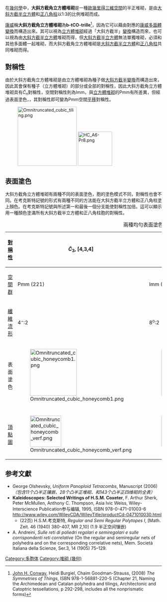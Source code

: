 {{Polytopebox
| name = 大斜方截角立方體堆砌
| rotating =
| imagename =  Omnitruncated_cubic_honeycomb2.png
| polytope = 大斜方截角立方體堆砌
| Type = [[凸均勻堆砌|均勻堆砌]]
| group_type = 
| Dimension = [[三維|3]]
| dim = 
| count = 
| Cell = [[大斜方截半立方体|t<sub><small> </small></sub>{{PhysicsParticle]] [[File:Great_rhombicuboctahedron.png|20px]]<BR>[[八角柱|t<sub><small> </small></sub>{2,8}]] [[File:Octagonal_prism.png|20px]]
| Face = [[正方形|{4}]] [[File:Kvadrato.svg|20px]]<BR>[[正六邊形|{6}]] [[File:Regular_hexagon.svg|20px]]<BR>[[正八邊形|{8}]] [[File:Ośmiokąt_foremny.PNG|20px]]
| Vertice_type = [[Image:Omnitruncated_cubic_honeycomb_verf.png|80px]]<br>[[鍥形體|絹英鍥形體]]
| Coxeter_diagram = {{CDD|node_1|4|node_1|3|node_1|4|node_1}}
| Schläfli = t<sub>0,1,2,3</sub>{4,3,4}
| analogy = [[截角正方形鑲嵌|截角正方形鑲嵌]]
| convex = 
| Symmetry_group = <math>{\tilde{C}}_4</math>
| Fibrifold = 8<sup>o</sup>:2
| Space_group = [[立方晶系|Im{{overline]]
| Coxeter_group = [4,3,4], <math>{\tilde{C}}_3</math>
| Coxeter_notation = <span>[</span><nowiki>[</nowiki>4,3,4]<nowiki>]</nowiki>
| dual = {{link-en|絹英鍥形體堆砌|Eighth pyramidille}}
| Properties = {{link-en|顶点正|vertex-transitive}}
}}
在[[幾何學|幾何學]]中，'''大斜方截角立方體堆砌'''是一種[[歐式幾何|歐幾里得]][[三維空間|三維空間]]的半正堆砌，是由[[大斜方截半立方體|大斜方截半立方體]]和[[八角柱|正八角柱]]以1:3的比例堆砌而成。

[[康威|康威]]稱'''大斜方截角立方體堆砌'''為'''b-tCO-trille'''<ref>[[John_Horton_Conway|John H. Conway]], Heidi Burgiel, Chaim Goodman-Strauss, (2008) ''The Symmetries of Things'', ISBN 978-1-56881-220-5 (Chapter 21, Naming the Archimedean and Catalan polyhedra and tilings, Architectonic and Catoptric tessellations, p 292-298, includes all the nonprismatic forms)</ref>，因為它可以藉由對應的[[康威多面體表示法|康威多面體變換]]而構造出來。其可以視為[[立方體堆砌|立方體堆砌]]經過「大斜方截半」[[康威多面體表示法|變換]]構造而來，也可以視為由[[大斜方截半立方體|大斜方截半立方體]]堆砌而得，但[[大斜方截半立方體|大斜方截半立方體]]無法單獨堆砌，必須和其他多面體一起堆砌，而大斜方截角立方體堆砌是[[大斜方截半立方體|大斜方截半立方體]]和[[正八角柱|正八角柱]]共同堆砌而得。

== 對稱性 ==
由於大斜方截角立方體堆砌是由立方體堆砌為種子做[[康威多面體表示法|大斜方截半變換]]而構造出來，因此其會保有種子（立方體堆砌）的部分或全部的對稱性，因此大斜方截角立方體堆砌具有<math>{\tilde{C}}_n</math>對稱性，空間對稱性則為Im{{overline|3}}m，與[[立方體堆砌|立方體堆砌]]的Pm{{overline|3}}m有所差異，但經過表面塗色，{{CDD|node_1|4|node_1|3|node_1|4|node_1}}，其對稱性即可變為Pm{{overline|3}}m空間[[平移|平移]]對稱性。
:[[Image:Omnitruncated_cubic_tiling.png|190px]] [[File:HC_A6-Pr8.png|110px]]

== 表面塗色 ==
大斜方截角立方體堆砌有兩種不同的表面塗色，胞的塗色模式不同，對稱性也會不同。在考克斯特記號的形式有兩種不同的方法能在大斜方截半立方體和正八角柱塗上顏色。在考克斯特記號與所述第一和最後一個分支能使對稱性加倍。這可以顯示用一種顏色塗滿所有大斜方截半立方體和正八角柱胞的對稱性。
{| class="wikitable"
|+ 兩種均勻表面塗色
|-
![[考克斯特标记|對稱性]]
!<math>{\tilde{C}}_3</math>, [4,3,4]
!<math>{\tilde{C}}_3</math>×2, [<span></span>[4,3,4]]
|-
![[空間群|空間群]]||Pm{{overline|3}}m (221)||Im{{overline|3}}m (229)
|-
![[纖維流形|纖維流形]]||4<sup>−</sup>:2||8<sup>o</sup>:2
|- align=center
!表面塗色
|[[Image:Omnitruncated_cubic_honeycomb1.png|150px]]
|[[Image:Omnitruncated_cubic_honeycomb2.png|150px]]
|-
!{{link-en|考克斯特符號|Coxeter diagram}}
!{{CDD|node_1|4|node_1|3|node_1|4|node_1}}
!{{CDD|branch_11|4a4b|nodes_11}}
|- align=center
![[頂點圖|頂點圖]]
|[[File:Omnitruncated_cubic_honeycomb_verf.png|100px]]
|[[Image:Omnitruncated_cubic_honeycomb_verf2.png|100px]]
|}
== 参考文獻 ==
* George Olshevsky, ''Uniform Panoploid Tetracombs'', Manuscript (2006) ''（包含11个凸半正镶嵌、28个凸半正堆砌、和143个凸半正四维砌的全表）''
* '''Kaleidoscopes: Selected Writings of H.S.M. Coxeter''', F. Arthur Sherk, Peter McMullen, Anthony C. Thompson, Asia Ivic Weiss, Wiley-Interscience Publication参与编辑, 1995, ISBN 978-0-471-01003-6 http://www.wiley.com/WileyCDA/WileyTitle/productCd-0471010030.html {{Wayback|url=http://www.wiley.com/WileyCDA/WileyTitle/productCd-0471010030.html |date=20160711140441 }}
** (22页) H.S.M.考克斯特, ''Regular and Semi Regular Polytopes I'', [Math. Zeit. 46 (1940) 380-407, MR 2,10] (1.9 半正空间镶嵌)
* A. Andreini, ''Sulle reti di poliedri regolari e semiregolari e sulle corrispondenti reti correlative'' (On the regular and semiregular nets of polyhedra and on the corresponding correlative nets), Mem. Società Italiana della Scienze, Ser.3, 14 (1905) 75–129.
<references/>
[[Category:多胞体|Category:多胞体]]
[[Category:堆砌_(幾何)|Category:堆砌 (幾何)]]